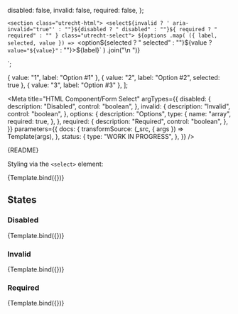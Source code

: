 <!--
@license EUPL-1.2
Copyright (c) 2021 Robbert Broersma
-->


  disabled: false,
  invalid: false,
  required: false,
};

  `<section class="utrecht-html">
  <select${invalid ? ' aria-invalid="true"' : ""}${disabled ? " disabled" : ""}${
    required ? " required" : ""
  } class="utrecht-select">
    ${options
      .map(
        ({ label, selected, value }) =>
          `<option${selected ? " selected" : ""}${value ? ` value="${value}"` : ""}>${label}</option>`
      )
      .join("\n    ")}
  </select>
</section>`;

  { value: "1", label: "Option #1" },
  { value: "2", label: "Option #2", selected: true },
  { value: "3", label: "Option #3" },
];

<Meta
  title="HTML Component/Form Select"
  argTypes={{
    disabled: {
      description: "Disabled",
      control: "boolean",
    },
    invalid: {
      description: "Invalid",
      control: "boolean",
    },
    options: {
      description: "Options",
      type: {
        name: "array",
        required: true,
      },
    },
    required: {
      description: "Required",
      control: "boolean",
    },
  }}
  parameters={{
    docs: {
      transformSource: (_src, { args }) => Template(args),
    },
    status: {
      type: "WORK IN PROGRESS",
    },
  }}
/>

<Description>{README}</Description>

Styling via the `<select>` element:

<Canvas>
  <Story
    name="Select"
    args={{
      ...defaultArgs,
      options: exampleOptions,
    }}
  >
    {Template.bind({})}
  </Story>
</Canvas>

<ArgsTable story="Select" />

## States

### Disabled

<Canvas>
  <Story
    name="Disabled select"
    args={{
      disabled: true,
      options: exampleOptions,
    }}
    parameters={{
      docs: {
        source: {
          state: "closed",
        },
      },
    }}
  >
    {Template.bind({})}
  </Story>
</Canvas>

### Invalid

<Canvas>
  <Story
    name="Invalid select"
    args={{
      invalid: true,
      options: exampleOptions,
    }}
    parameters={{
      docs: {
        source: {
          state: "closed",
        },
      },
    }}
  >
    {Template.bind({})}
  </Story>
</Canvas>

### Required

<Canvas>
  <Story
    name="Required select"
    args={{
      options: exampleOptions,
      required: true,
    }}
    parameters={{
      docs: {
        source: {
          state: "closed",
        },
      },
    }}
  >
    {Template.bind({})}
  </Story>
</Canvas>

